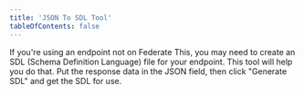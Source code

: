 ```yaml
---
title: 'JSON To SDL Tool'
tableOfContents: false
---
```







If you're using an endpoint not on Federate This, you may need to create an SDL (Schema Definition Language) file for your endpoint. This tool will help you do that. Put the response data in the JSON field, then click "Generate SDL" and get the SDL for use.



<Env />

<JsonToSDL client:only />


